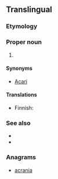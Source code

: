 {{also|acarina}}
==Translingual==
{{wikispecies}}
{{wikipedia}}

===Etymology===
{{suffix|Acarus|ina|lang=mul}}

===Proper noun===
{{taxoninfl}}

# {{taxon|subclass|class|Arachnida|includes the [[mite]]s and [[tick]]s. Many species are [[parasitic]], and cause diseases like the itch and [[mange]]}}

====Synonyms====
* [[Acari]]

====Translations====
{{trans-top|sub-class of Arachnida}}
* Finnish: {{t|fi|punkit|p}}
{{trans-mid}}
{{trans-bottom}}

===See also===
* {{projectlink|wikipedia}}
* {{specieslite|Acari}}

===Anagrams===
* [[acrania#English|acrania]]